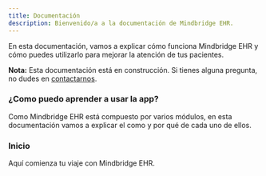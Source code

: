 ```yaml
---
title: Documentación
description: Bienvenido/a a la documentación de Mindbridge EHR.
---
```


En esta documentación, vamos a explicar cómo funciona Mindbridge EHR y cómo puedes utilizarlo para mejorar la atención de tus pacientes.

<Callout icon="⚠️" type="warning">

**Nota:** Esta documentación está en construcción. Si tienes alguna pregunta, no dudes en [contactarnos](/contact).

</Callout>

### ¿Como puedo aprender a usar la app?

Como Mindbridge EHR está compuesto por varios módulos, en esta documentación vamos a explicar el como y por qué de cada uno de ellos.

<div className="docs-grid-cols-2 mt-6">

<Card href="/docs/documentation">

### Inicio

Aquí comienza tu viaje con Mindbridge EHR.

</Card>

</div>

